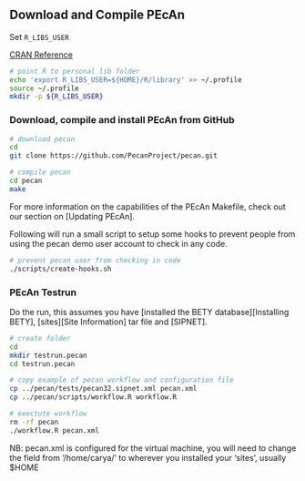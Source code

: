 ## Download and Compile PEcAn 

Set `R_LIBS_USER` 

[CRAN Reference](http://cran.r-project.org/doc/manuals/r-devel/R-admin.html#Managing-libraries)

```bash
# point R to personal lib folder
echo 'export R_LIBS_USER=${HOME}/R/library' >> ~/.profile
source ~/.profile
mkdir -p ${R_LIBS_USER}
```


### Download, compile and install PEcAn from GitHub

```bash
# download pecan
cd
git clone https://github.com/PecanProject/pecan.git

# compile pecan
cd pecan
make
```
For more information on the capabilities of the PEcAn Makefile, check out our section on [Updating PEcAn].

Following will run a small script to setup some hooks to prevent people from using the pecan demo user account to check in any code.

```bash
# prevent pecan user from checking in code
./scripts/create-hooks.sh
```

### PEcAn Testrun

Do the run, this assumes you have [installed the BETY database][Installing BETY], [sites][Site Information] tar file and [SIPNET].

```bash
# create folder
cd
mkdir testrun.pecan
cd testrun.pecan

# copy example of pecan workflow and configuration file
cp ../pecan/tests/pecan32.sipnet.xml pecan.xml
cp ../pecan/scripts/workflow.R workflow.R

# exectute workflow
rm -rf pecan
./workflow.R pecan.xml
```

NB: pecan.xml is configured for the virtual machine, you will need to change the <met> field from '/home/carya/' to wherever you installed your 'sites', usually $HOME
